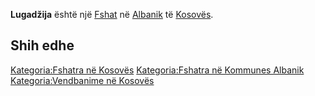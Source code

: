 {{Fshat në Kosovës
 | Emri                = Lugadžija
| srp_N_name = Lugadžija
| srp_N_FULL_NAME_RO = Lugadžija
| srp_N_FULL_NAME_ND_RO = Lugadzija
| srp_N_SORT_NAME_RG = LUGADZIJA
| srp_N_FULL_NAME_RG = Lugadžija
| srp_N_FULL_NAME_ND_RG = Lugadzija
| srp_V_name = Lugu Pašić
| srp_V_FULL_NAME_RO = Lugu Pašić
| srp_V_FULL_NAME_ND_RO = Lugu Pasic
| srp_V_SORT_NAME_RG = LUGUPASIC
| srp_V_FULL_NAME_RG = Lugu Pašić
| srp_V_FULL_NAME_ND_RG = Lugu Pasic

 | Emri (Rasa dhanore) = 
 | Figura              = 
 | Shteti              = Kosovo
 | Komuna              = Albanik
 | Kodi postar         = 
 | Sipërfaqja          = 

 | Popullsia           = 

 | Regj. i popullsisë  = 
 | Dend. e popullsisë  = 
 | Faqja zyrtare       = 
 <!--- Koordinatat ----> 
 | Gjerësia            = 42.669444
 | Gjatësia            = 20.516667
 | Lartësia            = 
}}
'''Lugadžija''' është një [[Fshat]] në [[Albanik]] të [[Kosovës]].

<!-- == Gjeografia == -->
<!-- == Historia == -->
<!-- == Demografia == -->
== Shih edhe ==
{{Komuna Albanik}}
{{Kosovo-Administrata-Cung}}

[[Kategoria:Fshatra në Kosovës]]
[[Kategoria:Fshatra në Kommunes Albanik]]
[[Kategoria:Vendbanime në Kosovës]]